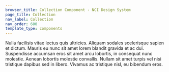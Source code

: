 ```yaml
---
browser_title: Collection Component - NCI Design System
page_title: Collection
nav_label: Collection
nav_order: 600
template_type: components
---
```


Nulla facilisis vitae lectus quis ultricies. Aliquam sodales scelerisque sapien et dictum.
Mauris eu nunc sit amet lorem blandit gravida et ac dui. Suspendisse accumsan eros sit
amet arcu lobortis, in consequat nunc molestie. Aenean lobortis molestie convallis.
Nullam sit amet turpis vel nisi tristique dapibus sed in libero.
Vivamus ac tristique nisl, eu bibendum eros.
